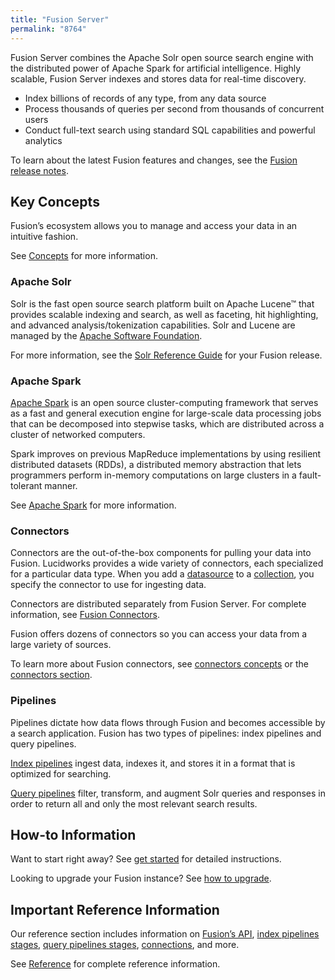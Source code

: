 ```yaml
---
title: "Fusion Server"
permalink: "8764"
---
```


Fusion Server combines the Apache Solr open source search engine with the distributed power of Apache Spark for artificial intelligence. Highly scalable, Fusion Server indexes and stores data for real-time discovery.

* Index billions of records of any type, from any data source
* Process thousands of queries per second from thousands of concurrent users
* Conduct full-text search using standard SQL capabilities and powerful analytics

To learn about the latest Fusion features and changes, see the [Fusion release notes](/fusion-server/4.2/97/release-notes).

## Key Concepts

Fusion’s ecosystem allows you to manage and access your data in an intuitive fashion.

See [Concepts](/fusion-server/4.2/120/fusion-concepts-and-components) for more information.

### Apache Solr

Solr is the fast open source search platform built on Apache Lucene™ that provides scalable indexing and search, as well as faceting, hit highlighting, and advanced analysis/tokenization capabilities. Solr and Lucene are managed by the [Apache Software Foundation](http://www.apache.org/).

For more information, see the [Solr Reference Guide](/fusion-server/4.2/301/solr-reference-guide) for your Fusion release.

### Apache Spark

[Apache Spark](http://spark.apache.org/) is an open source cluster-computing framework that serves as a fast and general execution engine for large-scale data processing jobs that can be decomposed into stepwise tasks, which are distributed across a cluster of networked computers.

Spark improves on previous MapReduce implementations by using resilient distributed datasets (RDDs), a distributed memory abstraction that lets programmers perform in-memory computations on large clusters in a fault-tolerant manner.

See [Apache Spark](/fusion-server/4.2/189/spark-operations) for more information.

### Connectors

Connectors are the out-of-the-box components for pulling your data into Fusion. Lucidworks provides a wide variety of connectors, each specialized for a particular data type. When you add a [datasource](/fusion-server/4.2/163/datasources) to a
[collection](/fusion-server/4.2/166/collections), you specify the connector to use for ingesting data.

Connectors are distributed separately from Fusion Server. For complete information, see [Fusion Connectors](/fusion-connectors/2/fusion-connectors).

Fusion offers dozens of connectors so you can access your data from a large variety of sources.

To learn more about Fusion connectors, see [connectors concepts](/fusion-server/4.2/164/connectors-overview) or the [connectors section](/fusion-connectors/2/fusion-connectors).

### Pipelines

Pipelines dictate how data flows through Fusion and becomes accessible by a search application. Fusion has two types of pipelines: index pipelines and query pipelines.

[Index pipelines](/fusion-server/4.2/155/data-ingestion-and-indexing-overview) ingest data, indexes it, and stores it in a format that is optimized for searching.

[Query pipelines](/fusion-server/4.2/173/query-pipelines) filter, transform, and augment Solr queries and responses in order to return all and only the most relevant search results.

## How-to Information

Want to start right away? See [get started](/how-to/880/get-started-with-fusion-server) for detailed instructions.

Looking to upgrade your Fusion instance? See [how to upgrade](/how-to/616/upgrade-to-fusion-4-x).

## Important Reference Information

Our reference section includes information on [Fusion’s API](/fusion-server/4.2/324/rest-ap-is), [index pipelines stages](/fusion-server/4.2/229/index-pipeline-stages), [query pipelines stages](/fusion-server/4.2/278/query-pipeline-stages), [connections](/fusion-connectors/63/configuration-reference), and more.

See [Reference](/fusion-server/4.2/196/reference-guides) for complete reference information.